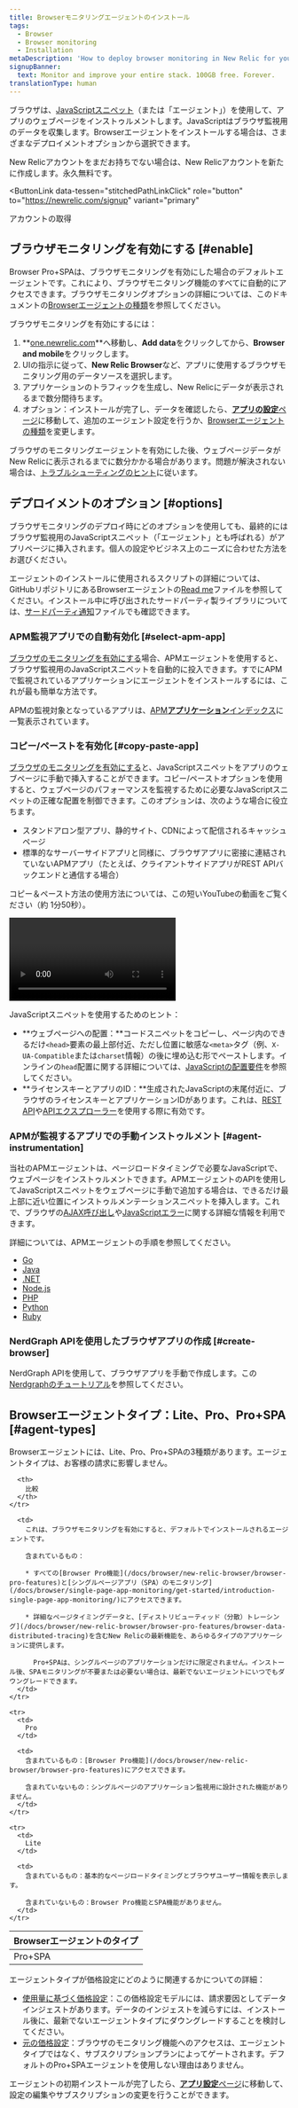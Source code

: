 ```yaml
---
title: Browserモニタリングエージェントのインストール
tags:
  - Browser
  - Browser monitoring
  - Installation
metaDescription: 'How to deploy browser monitoring in New Relic for your apps, including UI, copy/paste, and API options.'
signupBanner:
  text: Monitor and improve your entire stack. 100GB free. Forever.
translationType: human
---
```


ブラウザは、[JavaScriptスニペット](/docs/browser/new-relic-browser/page-load-timing/instrumentation-page-load-timing)（または「エージェント」）を使用して、アプリのウェブページをインストゥルメントします。JavaScriptはブラウザ監視用のデータを収集します。Browserエージェントをインストールする場合は、さまざまなデプロイメントオプションから選択できます。

New Relicアカウントをまだお持ちでない場合は、New Relicアカウントを新たに作成します。永久無料です。

<ButtonLink
  data-tessen="stitchedPathLinkClick"
  role="button"
  to="https://newrelic.com/signup"
  variant="primary"
>
  アカウントの取得
</ButtonLink>

## ブラウザモニタリングを有効にする [#enable]

Browser Pro+SPAは、ブラウザモニタリングを有効にした場合のデフォルトエージェントです。これにより、ブラウザモニタリング機能のすべてに自動的にアクセスできます。ブラウザモニタリングオプションの詳細については、このドキュメントの[Browserエージェントの種類](/docs/browser/browser-monitoring/installation/install-browser-monitoring-agent/#agent-types)を参照してください。

ブラウザモニタリングを有効にするには：

1. **[one.newrelic.com](https://one.newrelic.com/all-capabilities)**へ移動し、**Add data**をクリックしてから、**Browser and mobile**をクリックします。
2. UIの指示に従って、**New Relic Browser**など、アプリに使用するブラウザモニタリング用のデータソースを選択します。
3. アプリケーションのトラフィックを生成し、New Relicにデータが表示されるまで数分間待ちます。
4. オプション：インストールが完了し、データを確認したら、[**アプリの設定**ページ](/docs/browser/new-relic-browser/configuration/browser-settings-ui-options-apdex-geography/)に移動して、追加のエージェント設定を行うか、[Browserエージェントの種類](/docs/browser/browser-monitoring/installation/install-browser-monitoring-agent/#agent-types)を変更します。

ブラウザのモニタリングエージェントを有効にした後、ウェブページデータがNew Relicに表示されるまでに数分かかる場合があります。問題が解決されない場合は、[トラブルシューティングのヒント](/docs/browser/browser-monitoring/troubleshooting/troubleshoot-your-browser-monitoring-installation/)に従います。

## デプロイメントのオプション [#options]

ブラウザモニタリングのデプロイ時にどのオプションを使用しても、最終的にはブラウザ監視用のJavaScriptスニペット（「エージェント」とも呼ばれる）がアプリページに挿入されます。個人の設定やビジネス上のニーズに合わせた方法をお選びください。

エージェントのインストールに使用されるスクリプトの詳細については、GitHubリポジトリにあるBrowserエージェントの[Read me](https://github.com/newrelic/newrelic-browser-agent)ファイルを参照してください。インストール中に呼び出されたサードパーティ製ライブラリについては、[サードパーティ通知](https://github.com/newrelic/newrelic-browser-agent/blob/main/THIRD_PARTY_NOTICES.md)ファイルでも確認できます。

### APM監視アプリでの自動有効化 [#select-apm-app]

[ブラウザのモニタリングを有効にする](#enable)場合、APMエージェントを使用すると、ブラウザ監視用のJavaScriptスニペットを自動的に投入できます。すでにAPMで監視されているアプリケーションにエージェントをインストールするには、これが最も簡単な方法です。

APMの監視対象となっているアプリは、[APM**アプリケーション**インデックス](/docs/apm/apm-ui-pages/monitoring/view-your-applications-index/)に一覧表示されています。

### コピー/ペーストを有効化 [#copy-paste-app]

[ブラウザのモニタリングを有効にする](#enable)と、JavaScriptスニペットをアプリのウェブページに手動で挿入することができます。コピー/ペーストオプションを使用すると、ウェブページのパフォーマンスを監視するために必要なJavaScriptスニペットの正確な配置を制御できます。このオプションは、次のような場合に役立ちます。

* スタンドアロン型アプリ、静的サイト、CDNによって配信されるキャッシュページ
* 標準的なサーバーサイドアプリと同様に、ブラウザアプリに密接に連結されていないAPMアプリ（たとえば、クライアントサイドアプリがREST APIバックエンドと通信する場合）

コピー＆ペースト方法の使用方法については、この短いYouTubeの動画をご覧ください（約 1分50秒）。

<Video
  id="blPC5R5l7C8"
  type="youtube"
/>

JavaScriptスニペットを使用するためのヒント：

* **ウェブページへの配置：**コードスニペットをコピーし、ページ内のできるだけ`<head>`要素の最上部付近、ただし位置に敏感な`<meta>`タグ（例、`X-UA-Compatible`または`charset`情報）の後に埋め込む形でペーストします。インラインの`head`配置に関する詳細については、[JavaScriptの配置要件](/docs/browser/new-relic-browser/page-load-timing-resources/instrumentation-browser-monitoring#javascript-placement)を参照してください。
* **ライセンスキーとアプリのID：**生成されたJavaScriptの末尾付近に、ブラウザのライセンスキーとアプリケーションIDがあります。これは、[REST API](/docs/apis/rest-api-v2/browser-examples-v2)や[APIエクスプローラー](/docs/apis/rest-api-v2/api-explorer-v2/getting-started-new-relics-api-explorer)を使用する際に有効です。

### APMが監視するアプリでの手動インストゥルメント [#agent-instrumentation]

当社のAPMエージェントは、ページロードタイミングで必要なJavaScriptで、ウェブページをインストゥルメントできます。APMエージェントのAPIを使用してJavaScriptスニペットをウェブページに手動で追加する場合は、できるだけ最上部に近い位置にインストゥルメンテーションスニペットを挿入します。これで、ブラウザの[AJAX呼び出し](/docs/browser/new-relic-browser/dashboard-details/ajax-dashboard)や[JavaScriptエラー](/docs/browser/new-relic-browser/dashboard-details/javascript-errors-dashboard)に関する詳細な情報を利用できます。

詳細については、APMエージェントの手順を参照してください。

* [Go](/docs/agents/go-agent/features/install-new-relic-browser-go-apps)
* [Java](/docs/agents/java-agent/instrumentation/page-load-timing-java)
* [.NET](/docs/agents/net-agent/features/page-load-timing-net)
* [Node.js](/docs/agents/nodejs-agent/supported-features/page-load-timing-nodejs)
* [PHP](/docs/agents/php-agent/features/page-load-timing-php)
* [Python](/docs/agents/python-agent/supported-features/page-load-timing-python)
* [Ruby](/docs/agents/ruby-agent/features/page-load-timing-ruby)

### NerdGraph APIを使用したブラウザアプリの作成 [#create-browser]

NerdGraph APIを使用して、ブラウザアプリを手動で作成します。この[Nerdgraphのチュートリアル](/docs/apis/nerdgraph/examples/browser-monitoring-config-nerdgraph#create-browser)を参照してください。

<InstallFeedback/>

## Browserエージェントタイプ：Lite、Pro、Pro+SPA [#agent-types]

Browserエージェントには、Lite、Pro、Pro+SPAの3種類があります。エージェントタイプは、お客様の請求に影響しません。

<table>
  <thead>
    <tr>
      <th style={{ width: "150px" }}>
        Browserエージェントのタイプ
      </th>

      <th>
        比較
      </th>
    </tr>
  </thead>

  <tbody>
    <tr>
      <td>
        Pro+SPA
      </td>

      <td>
        これは、ブラウザモニタリングを有効にすると、デフォルトでインストールされるエージェントです。

        含まれているもの：

        * すべての[Browser Pro機能](/docs/browser/new-relic-browser/browser-pro-features)と[シングルページアプリ（SPA）のモニタリング](/docs/browser/single-page-app-monitoring/get-started/introduction-single-page-app-monitoring/)にアクセスできます。

        * 詳細なページタイミングデータと、[ディストリビューティッド（分散）トレーシング](/docs/browser/new-relic-browser/browser-pro-features/browser-data-distributed-tracing)を含むNew Relicの最新機能を、あらゆるタイプのアプリケーションに提供します。

          Pro+SPAは、シングルページのアプリケーションだけに限定されません。インストール後、SPAモニタリングが不要または必要ない場合は、最新でないエージェントにいつでもダウングレードできます。
      </td>
    </tr>

    <tr>
      <td>
        Pro
      </td>

      <td>
        含まれているもの：[Browser Pro機能](/docs/browser/new-relic-browser/browser-pro-features)にアクセスできます。

        含まれていないもの：シングルページのアプリケーション監視用に設計された機能がありません。
      </td>
    </tr>

    <tr>
      <td>
        Lite
      </td>

      <td>
        含まれているもの：基本的なページロードタイミングとブラウザユーザー情報を表示します。

        含まれていないもの：Browser Pro機能とSPA機能がありません。
      </td>
    </tr>
  </tbody>
</table>

エージェントタイプが価格設定にどのように関連するかについての詳細：

* [使用量に基づく価格設定](/docs/accounts/accounts-billing/new-relic-one-pricing-billing/new-relic-one-pricing-billing)：この価格設定モデルには、請求要因としてデータインジェストがあります。データのインジェストを減らすには、インストール後に、最新でないエージェントタイプにダウングレードすることを検討してください。
* [元の価格設定](/docs/accounts/original-accounts-billing/product-pricing/product-based-pricing)：ブラウザのモニタリング機能へのアクセスは、エージェントタイプではなく、サブスクリプションプランによってゲートされます。デフォルトのPro+SPAエージェントを使用しない理由はありません。

エージェントの初期インストールが完了したら、[**アプリ設定**ページ](/docs/browser/new-relic-browser/configuration/browser-settings-ui-options-apdex-geography/)に移動して、設定の編集やサブスクリプションの変更を行うことができます。